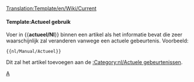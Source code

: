 <noinclude>[[Translation:Template/en/Wiki/Current]]</noinclude>{{en/Ambox| type  = notice
| image = en/Manual/Current event.png | alt = Actuele gebeurtenis
| text  = Dit artikel gaat over een actuele gebeurtenis. Een deel van de inhoud kan daarom verlopen zijn. Het artikel moet daarom met meer attentie worden gelezen omdat de gebeurtenis wellicht niet meer actueel is.
}}<includeonly>{{{1|}}}</includeonly><noinclude>

====Template:Actueel gebruik====
Voer in <nowiki>{{</nowiki>'''actueel/Nl'''<nowiki>}}</nowiki> binnen een artikel als het informatie bevat die zeer waarschijnlijk zal veranderen vanwege een actuele gebeurtenis. Voorbeeld:
<pre>{{nl/Manual/Actueel}}</pre>
Dit zal het artikel toevoegen aan de [[:Category:nl/Actuele gebeurtenissen]].

[[Category:nl/Manual/Base Set/Berichtenbox|A]]
</noinclude>